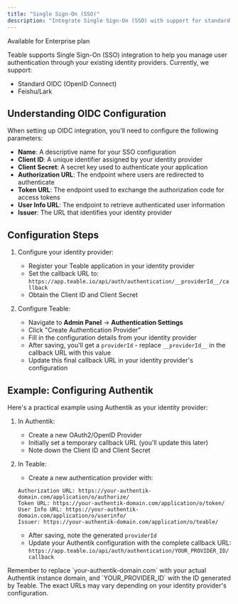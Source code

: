 ```yaml
---
title: "Single Sign-On (SSO)"
description: "Integrate Single Sign-On (SSO) with support for standard OIDC and Feishu/Lark"
---
```


<Tip>Available for Enterprise plan</Tip>

Teable supports Single Sign-On (SSO) integration to help you manage user authentication through your existing identity providers. Currently, we support:

* Standard OIDC (OpenID Connect)
* Feishu/Lark

## Understanding OIDC Configuration

When setting up OIDC integration, you'll need to configure the following parameters:

- **Name**: A descriptive name for your SSO configuration
- **Client ID**: A unique identifier assigned by your identity provider
- **Client Secret**: A secret key used to authenticate your application
- **Authorization URL**: The endpoint where users are redirected to authenticate
- **Token URL**: The endpoint used to exchange the authorization code for access tokens
- **User Info URL**: The endpoint to retrieve authenticated user information
- **Issuer**: The URL that identifies your identity provider

## Configuration Steps

1. Configure your identity provider:
   - Register your Teable application in your identity provider
   - Set the callback URL to: `https://app.teable.io/api/auth/authentication/__providerId__/callback`
   - Obtain the Client ID and Client Secret

2. Configure Teable:
   - Navigate to **Admin Panel** → **Authentication Settings**
   - Click "Create Authentication Provider"
   - Fill in the configuration details from your identity provider
   - After saving, you'll get a `providerId` - replace `__providerId__` in the callback URL with this value
   - Update this final callback URL in your identity provider's configuration

## Example: Configuring Authentik

Here's a practical example using Authentik as your identity provider:

1. In Authentik:
   - Create a new OAuth2/OpenID Provider
   - Initially set a temporary callback URL (you'll update this later)
   - Note down the Client ID and Client Secret

2. In Teable:
   - Create a new authentication provider with:
   ```
   Authorization URL: https://your-authentik-domain.com/application/o/authorize/
   Token URL: https://your-authentik-domain.com/application/o/token/
   User Info URL: https://your-authentik-domain.com/application/o/userinfo/
   Issuer: https://your-authentik-domain.com/application/o/teable/
   ```
   - After saving, note the generated `providerId`
   - Update your Authentik configuration with the complete callback URL: `https://app.teable.io/api/auth/authentication/YOUR_PROVIDER_ID/callback`

<Note>
Remember to replace `your-authentik-domain.com` with your actual Authentik instance domain, and `YOUR_PROVIDER_ID` with the ID generated by Teable. The exact URLs may vary depending on your identity provider's configuration.
</Note>
